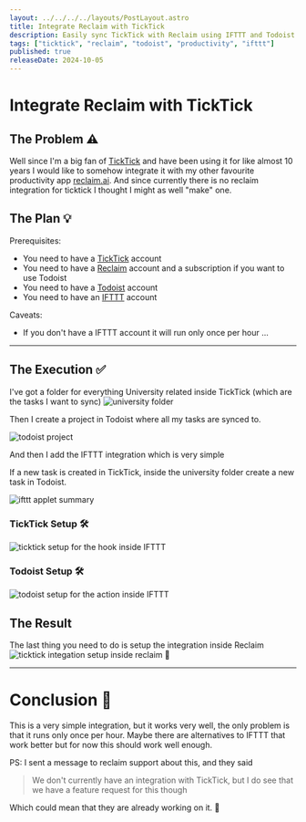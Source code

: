 ```yaml
---
layout: ../../../../layouts/PostLayout.astro
title: Integrate Reclaim with TickTick
description: Easily sync TickTick with Reclaim using IFTTT and Todoist for a simple, effective integration. Though limited to hourly syncs, it's a solid workaround for now.
tags: ["ticktick", "reclaim", "todoist", "productivity", "ifttt"]
published: true
releaseDate: 2024-10-05
---
```


# Integrate Reclaim with TickTick
## The Problem ⚠️
Well since I'm a big fan of [TickTick](https://ticktick.com/) 
and have been using it for like almost 10 years I would like to somehow
integrate it with my other favourite productivity app [reclaim.ai](https://reclaim.ai/). 
And since currently there is no reclaim integration for ticktick I thought I might as well "make" one.

## The Plan 💡

Prerequisites:
- You need to have a [TickTick](https://ticktick.com/) account
- You need to have a [Reclaim](https://reclaim.ai/) account and a subscription if you want to use Todoist
- You need to have a [Todoist](https://todoist.com/) account
- You need to have an [IFTTT](https://ifttt.com/) account

Caveats:
- If you don't have a IFTTT account it will run only once per hour ...
---
## The Execution ✅
I've got a folder for everything University related inside TickTick (which are the tasks I want to sync)
![university folder](/log/university.png)

Then I create a project in Todoist where all my tasks are synced to.

![todoist project](/log/todoist.png)

And then I add the IFTTT integration which is very simple

If a new task is created in TickTick, inside the university folder create a new task in Todoist.

![ifttt applet summary](/log/ifttt_1.png)

### TickTick Setup 🛠️
![ticktick setup for the hook inside IFTTT](/log/ifttt_2.png)

### Todoist Setup 🛠️
![todoist setup for the action inside IFTTT](/log/ifttt_3.png)

## The Result

The last thing you need to do is setup the integration inside Reclaim
![ticktick integation setup inside reclaim](/log/reclaim.png)
🎉

---


# Conclusion 🤝
This is a very simple integration, but it works very well, the only problem is that it runs only once per hour. 
Maybe there are alternatives to IFTTT that work better but for now this should work well enough.

PS: I sent a message to reclaim support about this, and they said 
> We don't currently have an integration with TickTick, but I do see that we have a feature request for this though

Which could mean that they are already working on it. 🙏